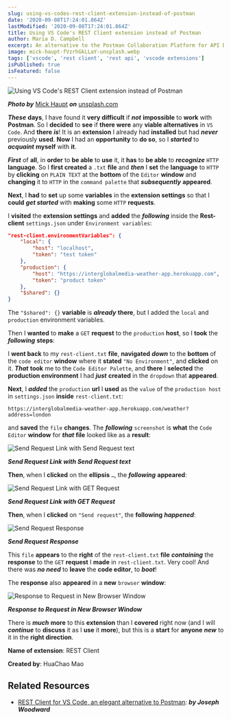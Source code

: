 ```yaml
---
slug: using-vs-codes-rest-client-extension-instead-of-postman
date: '2020-09-08T17:24:01.864Z'
lastModified: '2020-09-08T17:24:01.864Z'
title: Using VS Code's REST Client extension instead of Postman
author: Maria D. Campbell
excerpt: An alternative to the Postman Collaboration Platform for API Development. It is a VS Code extension called REST Client.
image: mick-haupt-fVzrhGkLLaY-unsplash.webp
tags: ['vscode', 'rest client', 'rest api', 'vscode extensions']
isPublished: true
isFeatured: false
---
```


![Using VS Code's REST Client extension instead of Postman](mick-haupt-fVzrhGkLLaY-unsplash.webp)

***Photo by*** [Mick Haupt](https://unsplash.com/@rocinante_11) ***on*** [unsplash.com](https://unsplash.com/photos/fVzrhGkLLaY)

_**These**_ **days**, I have found it **very difficult** if _**not**_
**impossible** to **work** with **Postman**. So I **decided** to **see** if
**there were** any **viable alternatives** in `VS Code`. And **there** _**is**_! It is an **extension** I already had **installed** but had _**never**_ previously **used**. **Now** I had an **opportunity** to **do so**, so I _**started**_ to _**acquaint**_ **myself** with **it**.

_**First**_ of **all**, in **order** to **be able** to **use** it, it **has** to **be able** to _**recognize**_ `HTTP` **language**. So I **first created** a `.txt` **file** and _**then**_ I **set** the **language** to `HTTP` by
**clicking** on `PLAIN TEXT` at the **bottom** of the `Editor` **window** and
**changing** it to `HTTP` in the `command palette` that _**subsequently**_
**appeared**.

**Next**, I **had** to **set** up some **variables** in the **extension
settings** so that I **could** _**get started**_ with **making** some `HTTP`
**requests**.

I **visited** the **extension settings** and **added** the _**following**_
inside the **Rest-client** `settings.json` under `Environment variables`:

```json
"rest-client.environmentVariables": {
	"local": {
		"host": "localhost",
		"token": "test token"
	},
	"production": {
		"host": "https://interglobalmedia-weather-app.herokuapp.com",
		"token": "product token"
	},
	"$shared": {}
}
```

The `"$shared": {}` **variable** is _**already**_ **there**, but I added the
`local` and `production` environment variables.

Then I **wanted** to **make** a `GET` **request** to the `production` **host**, so I **took** the _**following**_ **steps**:

I **went back** to my `rest-client.txt` **file**, **navigated** _**down**_
to the **bottom** of the `code editor` **window** where it **stated**
`"No Environment"`, and **clicked** on it. _**That**_ **took** me to the
`Code Editor Palette`, and **there** I **selected** the **production
environment** I had _**just**_ **created** in the `dropdown` that **appeared**.

**Next**, I _**added**_ the `production` **url** I **used** as the `value`
of the `production host` in `settings.json` **inside** `rest-client.txt`:

```shell
https://interglobalmedia-weather-app.herokuapp.com/weather?address=london
```

and **saved** the `file` **changes**. The _**following**_ `screenshot` is
**what** the `Code Editor` **window** for _**that**_ **file** looked like as a
**result**:

![Send Request Link with Send Request text](screen-shot-2020-09-08-at-10.10.30-am.webp)

***Send Request Link with Send Request text***

**Then**, when I **clicked** on the **ellipsis** `…`, the _**following**_
**appeared**:

![Send Request Link with GET Request](screen-shot-2020-09-08-at-10.13.37-am.webp)

***Send Request Link with GET Request***

**Then**, when I **clicked** on `"Send request"`, the **following**
_**happened**_:

![Send Request Response](screen-shot-2020-09-08-at-10.16.05-am.webp)

***Send Request Response***

This `file` **appears** to the **right** of the `rest-client.txt` **file**
_**containing**_ the **response** to the `GET` **request** I **made** in
`rest-client.txt`. Very cool! And there was _**no need**_ to **leave** the
**code editor**, to _**boot**_!

The **response** also **appeared** in a **new** `browser` **window**:

![Response to Request in New Browser Window](screen-shot-2020-09-08-at-11.30.31-am.webp)

***Response to Request in New Browser Window***

There is _**much**_ **more** to this **extension** than I **covered** right now (and I will _**continue**_ to **discuss** it as I **use** it **more**), but this is a **start** for **anyone** _**new**_ to it in the **right direction**.

**Name of extension**: REST Client

**Created by**: HuaChao Mao

## Related Resources

-   [REST Client for VS Code, an elegant alternative to Postman](https://josephwoodward.co.uk/2017/10/rest-%20client-for-vs-code-an-elegant-alternative-postman): ***by Joseph Woodward***

